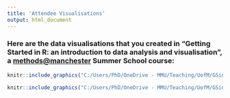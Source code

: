 ```yaml
---
title: 'Attendee Visualisations'
output: html_document
---
```


### Here are the data visualisations that you created in "Getting Started in R: an introduction to data analysis and visualisation", a [methods@manchester](http://www.methods.manchester.ac.uk) Summer School course:

<!-- # ```{r, out.width="700px", out.height="1000px", echo = F} -->
<!-- # knitr::include_graphics("C:/Users/PhD/OneDrive - MMU/Teaching/UofM/GSinR summer school/GSinR/modules/visualise/activity/img/2019/single_image.pdf") -->
<!-- # ``` -->

```r
knitr::include_graphics("C:/Users/PhD/OneDrive - MMU/Teaching/UofM/GSinR summer school/GSinR/modules/visualise/activity/img/2019/image_.png")
```

```r
knitr::include_graphics("C:/Users/PhD/OneDrive - MMU/Teaching/UofM/GSinR summer school/GSinR/modules/visualise/activity/img/2019/multiple_images.pdf")
```



<!-- <br> <br> -->

<!-- ### Here are the data visualisations that you created in "Getting Started in R: an introduction to data analysis and visualisation", a [methods@manchester](http://www.methods.manchester.ac.uk) Summer School course: -->

<!-- <br> -->


<!-- <img src="img/2018/1.jpg" width="400px" /> -->
<!-- <img src="img/2018/2.jpg" width="400px" /> -->

<!-- <br> -->

<!-- <img src="img/2018/3.jpg" width="400px" /> -->
<!-- <img src="img/2018/4.jpg" width="400px" /> -->

<!-- <br> -->

<!-- <img src="img/2018/5.jpg" width="400px" /> -->
<!-- <img src="img/2018/6.jpg" width="400px" /> -->

<!-- <br> -->

<!-- <img src="img/2018/7.jpg" width="400px" /> -->
<!-- <img src="img/2018/8.jpg" width="400px" /> -->

<!-- <br> -->

<!-- <img src="img/2018/9.jpg" width="400px" /> -->
<!-- <img src="img/2018/10.jpg" width="400px" /> -->
